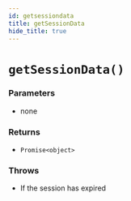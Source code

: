 ```yaml
---
id: getsessiondata
title: getSessionData
hide_title: true
---
```


# ``getSessionData()``

### Parameters
- none

### Returns
- ``Promise<object>`` 

### Throws 
- If the session has expired